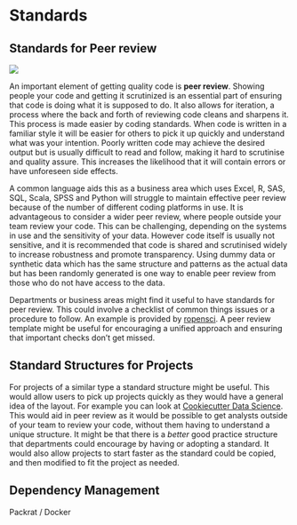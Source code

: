 # Standards

## Standards for Peer review

![](static/code_review.jpg)

An important element of getting quality code is **peer review**. Showing people your code and getting it scrutinized is an essential part of ensuring that code is doing what it is supposed to do.  It also allows for iteration, a process where the back and forth of reviewing code cleans and sharpens it. This process is made easier by coding standards. When code is written in a familiar style it will be easier for others to pick it up quickly and understand what was your intention. Poorly written code may achieve the desired output but is usually difficult to read and follow, making it hard to scrutinise and quality assure.  This increases the likelihood that it will contain errors or have unforeseen side effects.

A common language aids this as a business area which uses Excel, R, SAS, SQL, Scala, SPSS and Python will struggle to maintain effective peer review because of the number of different coding platforms in use. It is advantageous to consider a wider peer review, where people outside your team review your code.  This can be challenging, depending on the systems in use and the sensitivity of your data. However code itself is usually not sensitive, and it is recommended that code is shared and scrutinised widely to increase robustness and promote transparency. Using dummy data or synthetic data which has the same structure and patterns as the actual data but has been randomly generated is one way to enable peer review from those who do not have access to the data.

Departments or business areas might find it useful to have standards for peer review. This could involve a checklist of common things issues or a procedure to follow. An example is provided by [ropensci](https://devguide.ropensci.org/reviewtemplate.html). A peer review template might be useful for encouraging a unified approach and ensuring that important checks don't get missed.

## Standard Structures for Projects

For projects of a similar type a standard structure might be useful. This would allow users to pick up projects quickly as they would have a general idea of the layout. For example you can look at [Cookiecutter Data Science](http://drivendata.github.io/cookiecutter-data-science/#example). This would aid in peer review as it would be possible to get analysts outside of your team to review your code, without them having to understand a unique structure. It might be that there is a *better* good practice structure that departments could encourage by having or adopting a standard. It would also allow projects to start faster as the standard could be copied, and then modified to fit the project as needed.

## Dependency Management

Packrat / Docker
